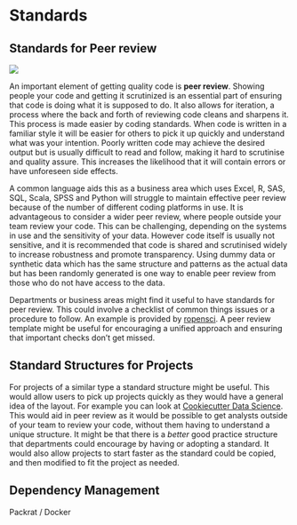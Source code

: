 # Standards

## Standards for Peer review

![](static/code_review.jpg)

An important element of getting quality code is **peer review**. Showing people your code and getting it scrutinized is an essential part of ensuring that code is doing what it is supposed to do.  It also allows for iteration, a process where the back and forth of reviewing code cleans and sharpens it. This process is made easier by coding standards. When code is written in a familiar style it will be easier for others to pick it up quickly and understand what was your intention. Poorly written code may achieve the desired output but is usually difficult to read and follow, making it hard to scrutinise and quality assure.  This increases the likelihood that it will contain errors or have unforeseen side effects.

A common language aids this as a business area which uses Excel, R, SAS, SQL, Scala, SPSS and Python will struggle to maintain effective peer review because of the number of different coding platforms in use. It is advantageous to consider a wider peer review, where people outside your team review your code.  This can be challenging, depending on the systems in use and the sensitivity of your data. However code itself is usually not sensitive, and it is recommended that code is shared and scrutinised widely to increase robustness and promote transparency. Using dummy data or synthetic data which has the same structure and patterns as the actual data but has been randomly generated is one way to enable peer review from those who do not have access to the data.

Departments or business areas might find it useful to have standards for peer review. This could involve a checklist of common things issues or a procedure to follow. An example is provided by [ropensci](https://devguide.ropensci.org/reviewtemplate.html). A peer review template might be useful for encouraging a unified approach and ensuring that important checks don't get missed.

## Standard Structures for Projects

For projects of a similar type a standard structure might be useful. This would allow users to pick up projects quickly as they would have a general idea of the layout. For example you can look at [Cookiecutter Data Science](http://drivendata.github.io/cookiecutter-data-science/#example). This would aid in peer review as it would be possible to get analysts outside of your team to review your code, without them having to understand a unique structure. It might be that there is a *better* good practice structure that departments could encourage by having or adopting a standard. It would also allow projects to start faster as the standard could be copied, and then modified to fit the project as needed.

## Dependency Management

Packrat / Docker
